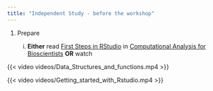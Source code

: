 ```yaml
---
title: "Independent Study - before the workshop"
---
```


1.  Prepare

    i.  **Either** read [First Steps in RStudio](https://3mmarand.github.io/comp4biosci/first_steps_rstudio.html) in [Computational Analysis for Bioscientists](https://3mmarand.github.io/comp4biosci/) **OR** watch

{{< video videos/Data_Structures_and_functions.mp4 >}}

{{< video videos/Getting_started_with_Rstudio.mp4 >}}

